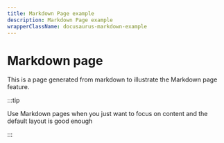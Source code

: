 ```yaml
---
title: Markdown Page example
description: Markdown Page example
wrapperClassName: docusaurus-markdown-example
---
```



# Markdown page

This is a page generated from markdown to illustrate the Markdown page feature.

:::tip

Use Markdown pages when you just want to focus on content and the default layout is good enough

:::



<MyComponent />